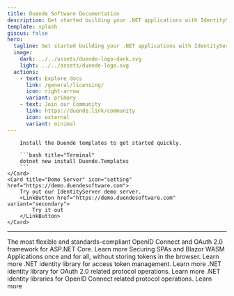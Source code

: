 ```yaml
---
title: Duende Software Documentation
description: Get started building your .NET applications with IdentityServer, Backend-for-Frontend (BFF) and our open-source tools.
template: splash
giscus: false
hero:
  tagline: Get started building your .NET applications with IdentityServer, Backend-for-Frontend (BFF) and our open-source tools.
  image:
    dark: ../../assets/duende-logo-dark.svg
    light: ../../assets/duende-logo.svg
  actions:
    - text: Explore docs
      link: /general/licensing/
      icon: right-arrow
      variant: primary
    - text: Join our Community
      link: https://duende.link/community
      icon: external
      variant: minimal
---
```



<CardGrid>
    <Card title="Install templates" icon="rocket">

        Install the Duende templates to get started quickly.

        ```bash title="Terminal"
        dotnet new install Duende.Templates
        ```
    </Card>
    <Card title="Demo Server" icon="setting" href="https://demo.duendesoftware.com">
        Try out our IdentityServer demo server.
        <LinkButton href="https://demo.duendesoftware.com" variant="secondary">
            Try it out
        </LinkButton>
    </Card>
</CardGrid>

<hr />

<CardGrid stagger>
    <Card title="IdentityServer" icon="open-book">
        The most flexible and standards-compliant OpenID Connect and OAuth 2.0 framework for ASP.NET Core.
        <LinkButton href="/identityserver/v7/" variant="secondary">
            Learn more
        </LinkButton>
    </Card>
    <Card title="Backend-for-Frontend (BFF)" icon="seti:c-sharp">
        Securing SPAs and Blazor WASM Applications once and for all, without storing tokens in the browser.
        <LinkButton href="/bff/v3" variant="secondary">
            Learn more
        </LinkButton>
    </Card>
    <Card title="Access Token Management" icon="github">
        <Badge text={'OSS'}/> .NET identity library for access token management.
        <LinkButton href="/accesstokenmanagement/" variant="secondary">
            Learn more
        </LinkButton>
    </Card>
    <Card title="Identity Model" icon="github">
        <Badge text={'OSS'}/> .NET identity library for OAuth 2.0 related protocol operations.
        <LinkButton href="/identitymodel/" variant="secondary">
            Learn more
        </LinkButton>
    </Card>
    <Card title="OIDC Client" icon="github">
        <Badge text={'OSS'}/> .NET identity libraries for OpenID Connect related protocol operations.
        <LinkButton href="/identitymodel-oidcclient/" variant="secondary">
            Learn more
        </LinkButton>
    </Card>
</CardGrid>
